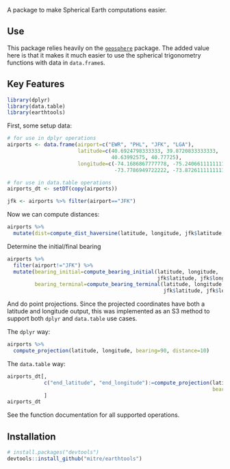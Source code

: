 A package to make Spherical Earth computations easier.

## Use

This package relies heavily on the [`geosphere`](https://cran.r-project.org/web/packages/geosphere/index.html) package.
The added value here is that it makes it much easier to use the spherical trigonometry functions with data in `data.frame`s. 

## Key Features

```r
library(dplyr)
library(data.table)
library(earthtools)
```

First, some setup data:
```r
# for use in dplyr operations
airports <- data.frame(airport=c("EWR", "PHL", "JFK", "LGA"),
                       latitude=c(40.6924798333333, 39.8720833333333, 
                                  40.63992575, 40.77725),
                       longitude=c(-74.1686867777778, -75.2406611111111,
                                   -73.7786949722222, -73.8726111111111))

# for use in data.table operations
airports_dt <- setDT(copy(airports))

jfk <- airports %>% filter(airport=="JFK")
```

Now we can compute distances:
```r
airports %>%
  mutate(dist=compute_dist_haversine(latitude, longitude, jfk$latitude, jfk$longitude))
```

Determine the initial/final bearing
```r
airports %>%
  filter(airport!="JFK") %>%
  mutate(bearing_initial=compute_bearing_initial(latitude, longitude, 
                                                 jfk$latitude, jfk$longitude),
         bearing_terminal=compute_bearing_terminal(latitude, longitude, 
                                                   jfk$latitude, jfk$longitude))
```

And do point projections. 
Since the projected coordinates have both a latitude and longitude output, this was implemented as an S3 method to support both `dplyr` and `data.table` use cases.

The `dplyr` way:
```r
airports %>%
  compute_projection(latitude, longitude, bearing=90, distance=10)
```

The `data.table` way:
```r
airports_dt[,
            c("end_latitude", "end_longitude"):=compute_projection(latitude, longitude, 
                                                                   bearing=90, distance=10)
            ]
airports_dt
```

See the function documentation for all supported operations.

## Installation

```r
# install.packages("devtools")
devtools::install_github("mitre/earthtools")
```
